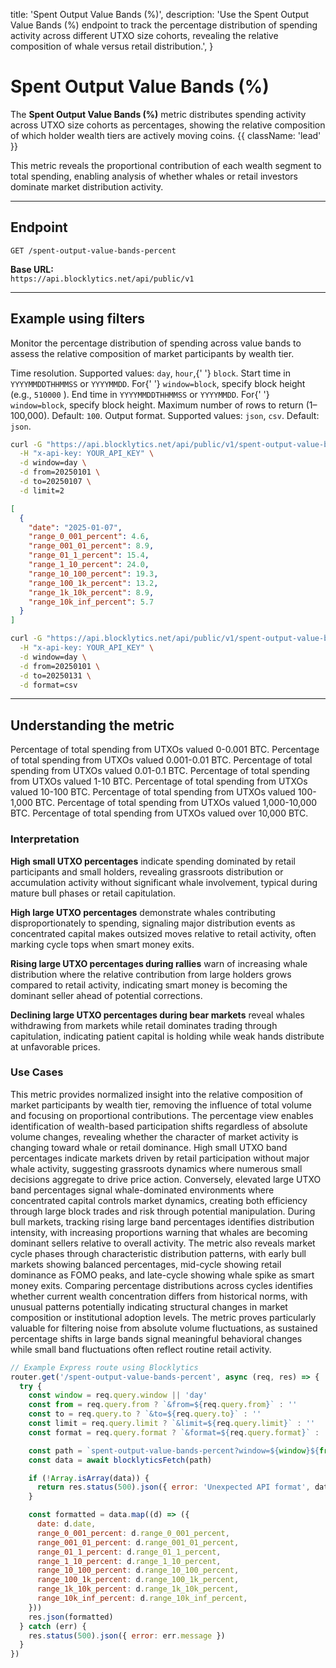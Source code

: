   title: 'Spent Output Value Bands (%)',
  description:
    'Use the Spent Output Value Bands (%) endpoint to track the percentage distribution of spending activity across different UTXO size cohorts, revealing the relative composition of whale versus retail distribution.',
}

# Spent Output Value Bands (%)

The **Spent Output Value Bands (%)** metric distributes spending activity across UTXO size cohorts as percentages, showing the relative composition of which holder wealth tiers are actively moving coins. {{ className: 'lead' }}

This metric reveals the proportional contribution of each wealth segment to total spending, enabling analysis of whether whales or retail investors dominate market distribution activity.

---

## Endpoint

`GET /spent-output-value-bands-percent`

**Base URL:**  
`https://api.blocklytics.net/api/public/v1`

---

## Example using filters

<Row>
  <Col>

Monitor the percentage distribution of spending across value bands to assess the relative composition of market participants by wealth tier.

<Properties>
  <Property name="window" type="string">
    Time resolution. Supported values: <code>day</code>, <code>hour</code>,{' '}
    <code>block</code>.
  </Property>
  <Property name="from" type="string">
    Start time in <code>YYYYMMDDTHHMMSS</code> or <code>YYYYMMDD</code>. For{' '}
    <code>window=block</code>, specify block height (e.g., <code>510000</code>
    ).
  </Property>
  <Property name="to" type="string">
    End time in <code>YYYYMMDDTHHMMSS</code> or <code>YYYYMMDD</code>. For{' '}
    <code>window=block</code>, specify block height.
  </Property>
  <Property name="limit" type="integer">
    Maximum number of rows to return (1–100,000). Default: <code>100</code>.
  </Property>
  <Property name="format" type="string">
    Output format. Supported values: <code>json</code>, <code>csv</code>.
    Default: <code>json</code>.
  </Property>
</Properties>

  </Col>
  <Col>

```bash {title="Requesting Spent Output Value Bands (%) data"}
curl -G "https://api.blocklytics.net/api/public/v1/spent-output-value-bands-percent" \
  -H "x-api-key: YOUR_API_KEY" \
  -d window=day \
  -d from=20250101 \
  -d to=20250107 \
  -d limit=2
```

```json {title="Sample JSON response"}
[
  {
    "date": "2025-01-07",
    "range_0_001_percent": 4.6,
    "range_001_01_percent": 8.9,
    "range_01_1_percent": 15.4,
    "range_1_10_percent": 24.0,
    "range_10_100_percent": 19.3,
    "range_100_1k_percent": 13.2,
    "range_1k_10k_percent": 8.9,
    "range_10k_inf_percent": 5.7
  }
]
```

```bash {title="Exporting as CSV"}
curl -G "https://api.blocklytics.net/api/public/v1/spent-output-value-bands-percent" \
  -H "x-api-key: YOUR_API_KEY" \
  -d window=day \
  -d from=20250101 \
  -d to=20250131 \
  -d format=csv
```

  </Col>
</Row>

---

## Understanding the metric

<Row>
  <Col>

<Properties>
  <Property name="range_0_001_percent" type="number">
    Percentage of total spending from UTXOs valued 0-0.001 BTC.
  </Property>
  <Property name="range_001_01_percent" type="number">
    Percentage of total spending from UTXOs valued 0.001-0.01 BTC.
  </Property>
  <Property name="range_01_1_percent" type="number">
    Percentage of total spending from UTXOs valued 0.01-0.1 BTC.
  </Property>
  <Property name="range_1_10_percent" type="number">
    Percentage of total spending from UTXOs valued 1-10 BTC.
  </Property>
  <Property name="range_10_100_percent" type="number">
    Percentage of total spending from UTXOs valued 10-100 BTC.
  </Property>
  <Property name="range_100_1k_percent" type="number">
    Percentage of total spending from UTXOs valued 100-1,000 BTC.
  </Property>
  <Property name="range_1k_10k_percent" type="number">
    Percentage of total spending from UTXOs valued 1,000-10,000 BTC.
  </Property>
  <Property name="range_10k_inf_percent" type="number">
    Percentage of total spending from UTXOs valued over 10,000 BTC.
  </Property>
</Properties>

### Interpretation

**High small UTXO percentages** indicate spending dominated by retail participants and small holders, revealing grassroots distribution or accumulation activity without significant whale involvement, typical during mature bull phases or retail capitulation.

**High large UTXO percentages** demonstrate whales contributing disproportionately to spending, signaling major distribution events as concentrated capital makes outsized moves relative to retail activity, often marking cycle tops when smart money exits.

**Rising large UTXO percentages during rallies** warn of increasing whale distribution where the relative contribution from large holders grows compared to retail activity, indicating smart money is becoming the dominant seller ahead of potential corrections.

**Declining large UTXO percentages during bear markets** reveal whales withdrawing from markets while retail dominates trading through capitulation, indicating patient capital is holding while weak hands distribute at unfavorable prices.

### Use Cases

This metric provides normalized insight into the relative composition of market participants by wealth tier, removing the influence of total volume and focusing on proportional contributions. The percentage view enables identification of wealth-based participation shifts regardless of absolute volume changes, revealing whether the character of market activity is changing toward whale or retail dominance. High small UTXO band percentages indicate markets driven by retail participation without major whale activity, suggesting grassroots dynamics where numerous small decisions aggregate to drive price action. Conversely, elevated large UTXO band percentages signal whale-dominated environments where concentrated capital controls market dynamics, creating both efficiency through large block trades and risk through potential manipulation. During bull markets, tracking rising large band percentages identifies distribution intensity, with increasing proportions warning that whales are becoming dominant sellers relative to overall activity. The metric also reveals market cycle phases through characteristic distribution patterns, with early bull markets showing balanced percentages, mid-cycle showing retail dominance as FOMO peaks, and late-cycle showing whale spike as smart money exits. Comparing percentage distributions across cycles identifies whether current wealth concentration differs from historical norms, with unusual patterns potentially indicating structural changes in market composition or institutional adoption levels. The metric proves particularly valuable for filtering noise from absolute volume fluctuations, as sustained percentage shifts in large bands signal meaningful behavioral changes while small band fluctuations often reflect routine retail activity.

  </Col>
  <Col>

```js {title="Node.js (Express) example"}
// Example Express route using Blocklytics
router.get('/spent-output-value-bands-percent', async (req, res) => {
  try {
    const window = req.query.window || 'day'
    const from = req.query.from ? `&from=${req.query.from}` : ''
    const to = req.query.to ? `&to=${req.query.to}` : ''
    const limit = req.query.limit ? `&limit=${req.query.limit}` : ''
    const format = req.query.format ? `&format=${req.query.format}` : ''

    const path = `spent-output-value-bands-percent?window=${window}${from}${to}${limit}${format}`
    const data = await blocklyticsFetch(path)

    if (!Array.isArray(data)) {
      return res.status(500).json({ error: 'Unexpected API format', data })
    }

    const formatted = data.map((d) => ({
      date: d.date,
      range_0_001_percent: d.range_0_001_percent,
      range_001_01_percent: d.range_001_01_percent,
      range_01_1_percent: d.range_01_1_percent,
      range_1_10_percent: d.range_1_10_percent,
      range_10_100_percent: d.range_10_100_percent,
      range_100_1k_percent: d.range_100_1k_percent,
      range_1k_10k_percent: d.range_1k_10k_percent,
      range_10k_inf_percent: d.range_10k_inf_percent,
    }))
    res.json(formatted)
  } catch (err) {
    res.status(500).json({ error: err.message })
  }
})
```

  </Col>
</Row>
